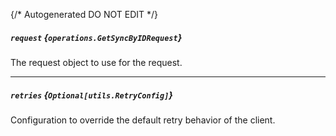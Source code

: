 {/* Autogenerated DO NOT EDIT  */}

##### `request` *{`operations.GetSyncByIDRequest`}*
The request object to use for the request.

<Collapsible openLabel={Labels.showProperties} closeLabel={Labels.hideProperties}>
  <GetSyncByIDRequest />
</Collapsible>

---
##### `retries` *{`Optional[utils.RetryConfig]`}*
Configuration to override the default retry behavior of the client.

<Collapsible openLabel={Labels.showProperties} closeLabel={Labels.hideProperties}>
  <Retryconfig />
</Collapsible>


